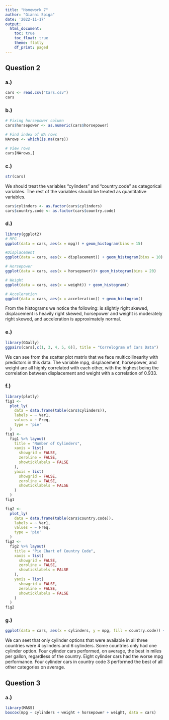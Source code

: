 ```yaml
---
title: "Homework 7"
author: "Gianni Spiga"
date: '2022-11-17'
output: 
  html_document:
    toc: true
    toc_float: true
    theme: flatly
    df_print: paged
---
```


## Question 2

### a.) 
```r
cars <- read.csv("Cars.csv")
cars
```
### b.)
```r
# Fixing horsepower column
cars$horsepower <- as.numeric(cars$horsepower)

# Find index of NA rows
NArows <- which(is.na(cars))

# View rows
cars[NArows,]
```

### c.) 
```r
str(cars)
```

We should treat the variables "cylinders" and "country.code" as categorical variables. The rest of the variables should be treated as quantitative variables. 

```r
cars$cylinders <- as.factor(cars$cylinders)
cars$country.code <- as.factor(cars$country.code)
```

### d.) 
```r
library(ggplot2)
# MPG
ggplot(data = cars, aes(x = mpg)) + geom_histogram(bins = 15)

#Displacement
ggplot(data = cars, aes(x = displacement)) + geom_histogram(bins = 10)

# Horsepower
ggplot(data = cars, aes(x = horsepower))+ geom_histogram(bins = 20)

# Weight
ggplot(data = cars, aes(x = weight)) + geom_histogram()

# Acceleration
ggplot(data = cars, aes(x = acceleration)) + geom_histogram()
```

From the histograms we notice the following: is slightly right skewed, displacement is heavily right skewed, horsepower and weight is moderately right skewed, and acceleration is approximately normal. 

### e.) 
```r
library(GGally)
ggpairs(cars[,c(1, 3, 4, 5, 6)], title = "Correlogram of Cars Data")
```

We can see from the scatter plot matrix that we face multicollinearity with predictors in this data. The variable mpg, displacement, horsepower, and weight are all highly correlated with each other, with the highest being the correlation between displacement and weight with a correlation of $0.933$. 

### f.)
```r
library(plotly)
fig1 <-
  plot_ly(
    data = data.frame(table(cars$cylinders)),
    labels = ~ Var1,
    values = ~ Freq,
    type = 'pie'
  )
fig1 <-
  fig1 %>% layout(
    title = "Number of Cylinders",
    xaxis = list(
      showgrid = FALSE,
      zeroline = FALSE,
      showticklabels = FALSE
    ),
    yaxis = list(
      showgrid = FALSE,
      zeroline = FALSE,
      showticklabels = FALSE
    )
  )
fig1

fig2 <-
  plot_ly(
    data = data.frame(table(cars$country.code)),
    labels = ~ Var1,
    values = ~ Freq,
    type = 'pie'
  )
fig2 <-
  fig2 %>% layout(
    title = "Pie Chart of Country Code",
    xaxis = list(
      showgrid = FALSE,
      zeroline = FALSE,
      showticklabels = FALSE
    ),
    yaxis = list(
      showgrid = FALSE,
      zeroline = FALSE,
      showticklabels = FALSE
    )
  )
fig2
```

### g.) 
```r
ggplot(data = cars, aes(x = cylinders, y = mpg, fill = country.code)) + geom_boxplot()
```

We can seet that only cylinder options that were available in all three countries were 4 cylinders and 6 cylinders. Some countries only had one cylinder option. Four cylinder cars performed, on average, the best in miles per gallon, regardless of the country. Eight cylinder cars had the worse mpg performance. Four cylinder cars in country code 3 performed the best of all other categories on average. 

## Question 3

### a.) 
```r
library(MASS)
boxcox(mpg ~ cylinders + weight + horsepower + weight, data = cars)

```

